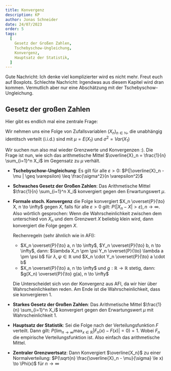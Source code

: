 ```yaml
---
title: Konvergenz
description: KP
author: Jonas Schneider
date: 24/07/2023
order: 5
tags:
  [
    Gesetz der Großen Zahlen,
    Tschebyschow-Ungleichung,
    Konvergenz,
    Hauptsatz der Statistik,
  ]
---
```


Gute Nachricht: Ich denke viel komplizierter wird es nicht mehr. Freut euch auf Boxplots.
Schlechte Nachricht: Irgendwas aus diesem Kapitel wird dran kommen. Vermutlich aber nur eine Abschätzung mit der Tschebyschow-Ungleichung.

## Gesetz der großen Zahlen

Hier gibt es endlich mal eine zentrale Frage:

Wir nehmen uns eine Folge von Zufallsvariablen $(X_n)_{n\in \mathbb{N}}$, die unabhängig identitsch verteilt (i.i.d.) sind mit $\mu = E(X_1)$ und $\sigma^2=Var(X_1)$

Wir suchen nun also mal wieder Grenzwerte und Konvergenzen :).
Die Frage ist nun, wie sich das arithmetische Mittel $\overline{X}_n = \frac{1}{n} \sum_{i=1}^n X_i$ im Gegensatz zu $\mu$ verhält.

- **Tschebyschow-Ungleichung**: Es gilt für alle $\varepsilon > 0$:
  $P(|\overline{X}_n - \mu | \geq \varepsilon) \leq \frac{\sigma^2}{n \varepsilon^2}$

- **Schwaches Gesetz der Großen Zahlen**: Das Arithmetische Mittel $\frac{1}{n} \sum_{i=1}^n X_i$ konvergiert gegen den Erwartungswert $\mu$.

- **Formale stoch. Konvergenz**
  die Folge konvergiert $X_n \overset{P}{\to} X, n \to \infty$ gegen $X$, falls für alle $\varepsilon > 0$ gilt: $P(|X_n - X| > \varepsilon), n \to \infty$.
  Also wörtlich gesprochen: Wenn die Wahrscheinlichkeit zwischen dem unterschied von $X_n$ und dem Grenzwert $X$ beliebig klein wird, dann konvergiert die Folge gegen $X$.

  Rechenregeln (sehr ähnlich wie in AFI):

  - $X_n \overset{P}{\to} a, n \to \infty$, $Y_n \overset{P}{\to} b, n \to \infty$, dann: $\lambda X_n \pm \psi Y_n \overset{P}{\to} \lambda a \pm \psi b$ für $\lambda, \psi \in \mathbb{R}$ und $X_n \cdot Y_n \overset{P}{\to} a \cdot b$
  - $X_n \overset{P}{\to} a, n \to \infty$ und $g: \mathbb{R} \to \mathbb{R}$ stetig, dann: $g(X_n) \overset{P}{\to} g(a), n \to \infty$

  Die Unterscheidet sich von der Konvergenz aus AFI, da wir hier über Wahrscheinlichkeiten reden. Am Ende ist die Wahrscheinlichkeit, dass sie konvergieren $1$.

- **Starkes Gesetz der Großen Zahlen**: Das Arithmetische Mittel $\frac{1}{n} \sum_{i=1}^n X_i$ konvergiert gegen den Erwartungswert $\mu$ mit Wahrscheinlichkeit $1$.

- **Hauptsatz der Statistik**: Sei die Folge nach der Verteilungsfunktion $F$ verteilt. Dann gilt:
  $P(\lim_{n \to \infty} \max_{x \in \mathbb{R}} |F_n(x) - F(x)| = 0) = 1$. Wobei $F_n$ die empirische Verteilungsfunktion ist. Also einfach das arithmetische Mittel.

- **Zentraler Grenzwertsatz**:
  Dann Konvergiert $\overline{X_n}$ zu einer Normalverteilung:
  $P(\sqrt{n} \frac{\overline{X}_n - \mu}{\sigma} \le x) \to \Phi(x)$ für $n \to \infty$
